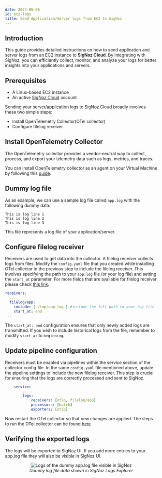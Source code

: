 ```yaml
---
date: 2024-06-06
id: ec2-logs
title: Send Application/Server logs from EC2 to SigNoz
---
```


## Introduction
This guide provides detailed instructions on how to send application and server logs from an EC2 instance to **SigNoz Cloud**. By integrating with SigNoz, you can efficiently collect, monitor, and analyze your logs for better insights into your applications and servers.

## Prerequisites

- A Linux-based EC2 instance 
- An active [SigNoz Cloud](http://localhost:3000/teams/) account

Sending your server/application logs to SigNoz Cloud broadly involves these two simple steps:
- Install OpenTelemetry Collector(OTel collector)
- Configure filelog receiver


## Install OpenTelemetry Collector

The OpenTelemetry collector provides a vendor-neutral way to collect, process, and export your telemetry data such as logs, metrics, and traces.

You can install OpenTelemetry collector as an agent on your Virtual Machine by following this [guide](https://signoz.io/docs/tutorial/opentelemetry-binary-usage-in-virtual-machine/).


## Dummy log file

As an example, we can use a sample log file called `app.log` with the following dummy data:

```
This is log line 1
This is log line 2
This is log line 3
```

This file represents a log file of your application/server.

## Configure filelog receiver

Receivers are used to get data into the collector. A filelog receiver collects logs from files. 
Modify the `config.yaml` file that you created while installing OTel collector in the previous step to include the filelog receiver. This involves specifying the path to your `app.log` file (or your log file) and setting the `start_at` parameter. For more fields that are available for filelog receiver please check [this link](https://github.com/open-telemetry/opentelemetry-collector-contrib/tree/main/receiver/filelogreceiver).


```yaml
receivers:
  ...
  filelog/app:
    include: [ /tmp/app.log ] #include the full path to your log file
    start_at: end
...
```

<Admonition> 

The `start_at: end` configuration ensures that only newly added logs are transmitted. If you wish to include historical logs from the file, remember to modify `start_at` to `beginning`.

</Admonition>

## Update pipeline configuration

Receivers must be enabled via pipelines within the service section of the collector config file. In the same `config.yaml` file mentioned above, update the pipeline settings to include the new filelog receiver. This step is crucial for ensuring that the logs are correctly processed and sent to SigNoz.

```yaml {4}
    service:
        ....
        logs:
            receivers: [otlp, filelog/app]
            processors: [batch]
            exporters: [otlp]
```

Now restart the OTel collector so that new changes are applied. The steps to run the OTel collector can be found [here](https://signoz.io/docs/tutorial/opentelemetry-binary-usage-in-virtual-machine/)

## Verifying the exported logs
The logs will be exported to SigNoz UI. If you add more entries to your app.log file they will also be visible in SigNoz UI.

<figure data-zoomable align='center'>
    <img src="/img/docs/ec2-application-server-logs.webp" alt="Logs of the dummy app.log file visible in SigNoz"/>
    <figcaption><i>Dummy log file data shown in SigNoz Logs Explorer</i></figcaption>
</figure>